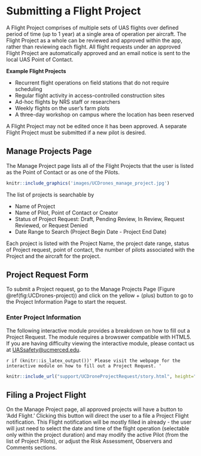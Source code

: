 # Submitting a Flight Project {#ch-UCDrones-project}

A Flight Project comprises of multiple sets of UAS flights over defined period of time (up to 1 year) at a single area of operation per aircraft.  The Flight Project as a whole can be reviewed and approved within the app, rather than reviewing each flight.  All flight requests under an approved Flight Project are automatically approved and an email notice is sent to the local UAS Point of Contact. 

**Example Flight Projects**

-	Recurrent flight operations on field stations that do not require scheduling
-	Regular flight activity in access-controlled construction sites
-	Ad-hoc flights by NRS staff or researchers
-	Weekly flights on the user’s farm plots
-	A three-day workshop on campus where the location has been reserved

A Flight Project may not be edited once it has been approved.  A separate Flight Project must be submitted if a new pilot is desired.

## Manage Projects Page

The Manage Project page lists all of the Flight Projects that the user is listed as the Point of Contact or as one of the Pilots.  

```r
knitr::include_graphics('images/UCDrones_manage_project.jpg')
```

The list of projects is searchable by 

- Name of Project
- Name of Pilot, Point of Contact or Creator
- Status of Project Request: Draft, Pending Review, In Review, Request Reviewed, or Request Denied
- Date Range to Search (Project Begin Date - Project End Date)

Each project is listed with the Project Name, the project date range, status of Project request, point of contact, the number of pilots associated with the Project and the aircraft for the project.

## Project Request Form

To submit a Project request, go to the Manage Projects Page (Figure \@ref(fig:UCDrones-project)) and click on the yellow + (plus) button to go to the Project Information Page to start the request.

### Enter Project Information
The following interactive module provides a breakdown on how to fill out a Project Request.  The module requires a browswer compatible with HTML5.  If you are having difficulty viewing the interactive module, please contact us at <UASsafety@ucmerced.edu>.

`r if (knitr::is_latex_output())'
Please visit the webpage for the interactive module on how to fill out a Project Request.
'`

```r
knitr::include_url("support/UCDroneProjectRequest/story.html", height="640px")
```

<!--### Old Info


```r
knitr::include_graphics('images/UCDrones_project_1.jpg')
```

1. **Enter Aircraft** 
    
    Enter either the Aircraft FAA registration number, or search by the Aircraft's nickname.  All aircraft at your campus will be visible, so ensure that you select the correct one.  Remember, only one aircraft is permitted per Project.  If you plan on flying on multiple aircraft, you have two options:
        - If you the other aircrafts are backup or alternate aircraft, go ahead and list their registration number in the comments.
        - If the aircraft are planned to fly in addition, such as if they are outfitted with different sensors (RGB vs Multispec), please file an additional project for each one.
    
2. **Enter Pilot(s)**

    Add all of the pilots you want to attach to the project.  During the flight notification, you will be able to select which pilot or pilots will be active for each outing. 
    
    After a project is created, pilots are not able to be added to the project.  You must submit a new Project to add pilots - use the Copy Project button to autofill the Project form.

3. **Change Contact (Optional)**

    If someone else should be the point of contact, you can click on 'Change Contact' to select any person in the Risk and Safety Solutions directory - which normally includes all faculty and staff at all UC campuses.  Search by name.
    
4. **Project Name (Optional)**

    Enter a name to give to the Project Request.  If no Project Name is provided, the Project Name will default to the name of the Contact Person.  
    
5. **Project Purpose**

    Enter the purpose of the project.  In some cases, the applicable set of UAS regulations may depend on the purpose.  Currently selectable options include: Aerospace Research, Agricultural Research, Building Inspection or Surveying, Coursework, Club activity or Recreation, Demonstration, Environmental Research, Filming for hte University or Publicity, General Engineering, Testing or Flight Instruction, Other - Research, Other.
    
6. **UAS Regulation (Optional)**

    Depending on the purpose, the most common set of applicable UAS regulations is selected, but may be adjusted if you know which set you will be operating under.  
    
7. **Project Start Date - Project End Date**

    Select the starting and ending date for your Project request.  When adding a flight to a project, UC Drones will limit submissions for only this range of dates.  If a project needs to be extended, please submit a new Project Request.
    
8. **Expected Field Time**

    Submit an estimate of how long each outing for flight missions will be.  
    
9. **Frequency of Occurrence**

    Select a rough estimate of how often flight operations in this project will be.  Selectable options include: Daily, Weekly or Monthly.

10. **Expected Range of Time**

    Select an approximate range of time for when flight operations in this project will be.  Selectable options include: Morning, Noon, Afternoon, Evening, All Day.

```r
knitr::include_graphics('images/UCDrones_project_2.jpg')
```

11. **Project Location**

    Use the map to select your flight location.  How accurate your location needs to be is dependent on your location.  If you are planning to fly at a specific location on a campus, such as the southwest corner of a quad, make sure the coordinates point to that location.  However, if you plan to fly at various locations at a UC Natural Reserve Site where there is no significant variation in location risk (ie, flying in one quadrant is the same as flying in another quadrant), then simply point the coordinates to the general flight area.
    
    If you are planning for multiple flights, you may attach an annotated map with the specific flight paths and your safety mitigation procedures.
    
    If you have multiple flight locations with a similar risk profile within the same area, the annotated map should include approximate launch/landing locations for each section.  
    
12. **Max Distance (ft)**

    Enter your anticipated maximum flight distance from UAS operator (lateral distance).  Small UAS such as the DJI Mavic Series typically should not be flown at distances greater than 1000 ft from the operator.  Larger UAS may maintain VLOS at distances of 3000-4000 ft.
    
13. **Project Altitude (ft)**

    Enter your anticipated maximum flight altitude (AGL)
    
14. **Situational Questions**

    Answer 'Yes' or 'No' to the following set of questions about flying over people, near buildings or if this request is for an indoor project.
    
```r
knitr::include_graphics('images/UCDrones_project_3.jpg')
```


15. **Mission Profile (optional)**

    Provide your step-by-step flight procedures (or include as an attachment).  Describe your planning and safety measures.  You can also check the UC Drone Resources page (https://ucdrones.github.io/ch-resources.html) for templates of Mission Planning and Mission Checklists.

16. **Operation Restrictions (optional)**

    Select which issues you expect to encounter during your flight operations.
    
17. **Risk Assessment (optional)**

    Provide your justification of the safety of your flight operations with respect to any potential safety issue that you have identified.  Common issues to address: non-participant safety, uncertain weather conditions, telephone poles or powerlines.
    
18. **Observers (optional)**

    Include the name of any visual observers or other supporting personnel that will be a part of the UAS flight operation.
    
19. **Comments (optional)**

    Add in any other information, such as the project background or description, that might be necessary for reviewing the safety of the flight operation.

### Attach Files

After entering the flight information, click on 'Save' to be taken to the submission page.  On this page, the Project request is listed as a "DRAFT" and you can review all of the information you have previously entered.  Take the time to make sure that your GPS location and Project dates are correct.

```r
knitr::include_graphics('images/UCDrones_project_draft.jpg')
```

In addition to reviewing your submitted information, you can also attach other files.

**Files to Attach**

- Detailed Flight Plans indicating launch/recovery locations and flight paths for complicated flight operations
- Copies of your groups Standard Operating Procedures or custom checklists
- Permits or documentation of proof of authorization to access the flight location for State Parks, Natural Reserves or private properties

```r
knitr::include_graphics('images/UCDrones_project_comments.jpg')
```

To attach a file, click on "Select Files" to locate the file on your computer, then click "Upload Files" to upload it to the application.  Files that are selected but not uploaded will be deleted upon refreshing the page.

### Comments

Comments to and from the UAS Project reviewers can be added in the comments section at any time.  Both the UAS Project Reviewers and the Contact Person/Pilots will be notified by email whenever a comment is added to the Project Request.

-->

## Filing a Project Flight

On the Manage Project page, all approved projects will have a button to 'Add Flight.'  Clicking this button will direct the user to a file a Project Flight notification. This Flight notification will be mostly filled in already - the user will just need to select the date and time of the flight operation (selectable only within the project duration) and may modify the active Pilot (from the list of Project Pilots), or adjust the Risk Assessment, Observers and Comments sections.